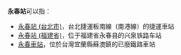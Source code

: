 '''永春站'''可以指：
* [[永春站_(台北市)|永春站 (台北市)]]，台北捷運板南線（南港線）的捷運車站
* [[永春站_(福建省)|永春站 (福建省)]]，位于福建省永春县的兴泉铁路车站
* [[永春車站|永春車站]]，位於台灣宜蘭縣蘇澳鎮的已廢鐵路車站

{{disambig}}